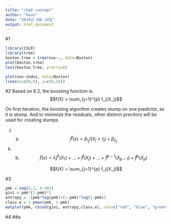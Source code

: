 ```yaml
---
title: "chp8 concept"
author: "kwon"
date: "2018년 8월 24일"
output: html_document
---
```


#1
```r
library(ISLR)
library(tree)
boston.tree = tree(nox~., data=Boston)
plot(boston.tree)
text(boston.tree, pretty=0)

plot(nox~indus, data=Boston)
lines(x=c(0,0), y=c(0,16))
```

#2
Based on 8.2, the boosting function is:
$$f(X) = \sum_{j=1}^{p} f_j(X_j)$$

On first iteration, the boosting algorithm creates stump on one predictor, as it is stump. And to minimize the residuals, other distinct precitors will be used for creating stumps

j) a) $$\hat{f}^j(x) = \beta_{1_j} I(X_j < t_j) + \beta_{0_j}$$

j) b) $$\hat{f}(x) = \lambda\hat{f}^1(X_1) + \dots + \hat{f}^j(X_j) + \dots + \hat{f}^{p-1}(X_{p-1}) + \hat{f}^p(X_p)$$

$$f(X) = \sum_{j=1}^{p} f_j(X_j)$$

#3
```r
pmk = seq(0,1, 0.001)
gini = pmk*(1-pmk)*2
entropy = -(pmk*log(pmk)+(1-pmk)*log(1-pmk))
class.e = 1-pmax(pmk, 1-pmk)
matplot(pmk, cbind(gini, entropy,class.e), col=c("red", "blue", "green"))

```

#4
##a























